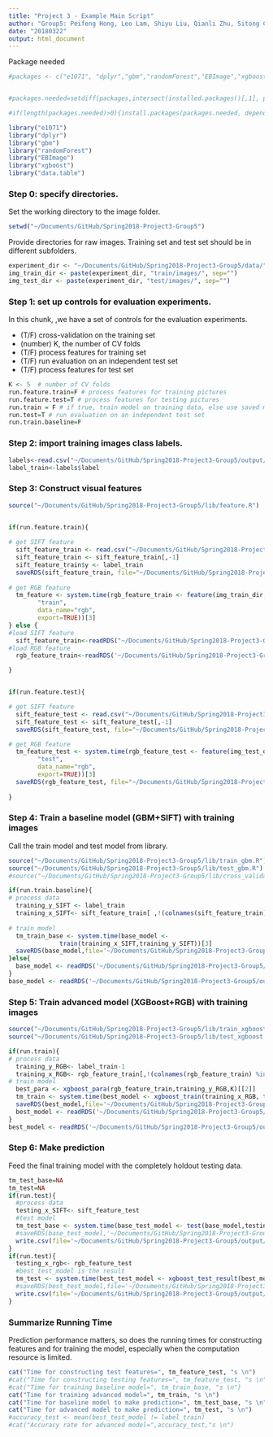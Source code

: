 ```yaml
---
title: "Project 3 - Example Main Script"
author: "Group5: Peifeng Hong, Leo Lam, Shiyu Liu, Qianli Zhu, Sitong Chen"
date: "20180322"
output: html_document
---
```

Package needed
```r
#packages <- c("e1071", "dplyr","gbm","randomForest","EBImage","xgboost","data.table")


#packages.needed=setdiff(packages,intersect(installed.packages()[,1], packages))

#if(length(packages.needed)>0){install.packages(packages.needed, dependencies = TRUE)}

library("e1071")
library("dplyr")
library("gbm")
library("randomForest")
library("EBImage")
library("xgboost")
library("data.table")
```


### Step 0: specify directories.

Set the working directory to the image folder.

```r
setwd("~/Documents/GitHub/Spring2018-Project3-Group5")
```
Provide directories for raw images. Training set and test set should be in different subfolders. 
```r
experiment_dir <- "~/Documents/GitHub/Spring2018-Project3-Group5/data/" # This will be modified for different data sets.
img_train_dir <- paste(experiment_dir, "train/images/", sep="")
img_test_dir <- paste(experiment_dir, "test/images/", sep="")
```

### Step 1: set up controls for evaluation experiments.

In this chunk, ,we have a set of controls for the evaluation experiments. 

+ (T/F) cross-validation on the training set
+ (number) K, the number of CV folds
+ (T/F) process features for training set
+ (T/F) run evaluation on an independent test set
+ (T/F) process features for test set

```r
K <- 5  # number of CV folds
run.feature.train=F # process features for training pictures
run.feature.test=T # process features for testing pictures
run.train = F # if true, train model on training data, else use saved model
run.test=T # run evaluation on an independent test set
run.train.baseline=F
```


### Step 2: import training images class labels.

```r
labels<-read.csv("~/Documents/GitHub/Spring2018-Project3-Group5/output/label_train.csv")
label_train<-labels$label
```



### Step 3: Construct visual features
```r
source("~/Documents/GitHub/Spring2018-Project3-Group5/lib/feature.R")

  
if(run.feature.train){

# get SIFT feature
  sift_feature_train <- read.csv("~/Documents/GitHub/Spring2018-Project3-Group5/output/SIFT_feature.csv",header = F)
  sift_feature_train <- sift_feature_train[,-1]
  sift_feature_train$y <- label_train
  saveRDS(sift_feature_train, file="~/Documents/GitHub/Spring2018-Project3-Group5/output/feature_SIFT_train.RData")
  
# get RGB feature
  tm_feature <- system.time(rgb_feature_train <- feature(img_train_dir, 
        "train", 
        data_name="rgb", 
        export=TRUE))[3]
} else {
#load SIFT feature
  sift_feature_train<-readRDS("~/Documents/GitHub/Spring2018-Project3-Group5/output/feature_SIFT_train.RData")
#load RGB feature
  rgb_feature_train<-readRDS('~/Documents/GitHub/Spring2018-Project3-Group5/output/feature_rgb_train.RData')

}


if(run.feature.test){

# get SIFT feature
  sift_feature_test <- read.csv("~/Documents/GitHub/Spring2018-Project3-Group5/output/SIFT_test.csv",header = F)
  sift_feature_test <- sift_feature_test[,-1]
  saveRDS(sift_feature_test, file="~/Documents/GitHub/Spring2018-Project3-Group5/output/feature_SIFT_test.RData")

# get RGB feature
  tm_feature_test <- system.time(rgb_feature_test <- feature(img_test_dir, 
        "test", 
        data_name="rgb", 
        export=TRUE))[3]
  saveRDS(rgb_feature_test, file="~/Documents/GitHub/Spring2018-Project3-Group5/output/feature_rgb_test.RData")
  
}
```

### Step 4: Train a baseline model (GBM+SIFT) with training images

Call the train model and test model from library. 
```r
source("~/Documents/GitHub/Spring2018-Project3-Group5/lib/train_gbm.R")
source("~/Documents/GitHub/Spring2018-Project3-Group5/lib/test_gbm.R")
#source("~/Documents/GitHub/Spring2018-Project3-Group5/lib/cross_validation.R")
```
```r
if(run.train.baseline){ 
# process data
  training_y_SIFT <- label_train
  training_x_SIFT<- sift_feature_train[ ,!(colnames(sift_feature_train) %in% c("y"))]
  
# train model
  tm_train_base <- system.time(base_model <-  
              train(training_x_SIFT,training_y_SIFT))[3]
  saveRDS(base_model,file='~/Documents/GitHub/Spring2018-Project3-Group5/output/base_model.RData')
}else{
  base_model <- readRDS('~/Documents/GitHub/Spring2018-Project3-Group5/output/base_model.RData')
}
base_model <- readRDS('~/Documents/GitHub/Spring2018-Project3-Group5/output/base_model.RData')
```


### Step 5: Train advanced model (XGBoost+RGB) with training images
```r
source("~/Documents/GitHub/Spring2018-Project3-Group5/lib/train_xgboost.r")
source("~/Documents/GitHub/Spring2018-Project3-Group5/lib/test_xgboost.r")
```
```r
if(run.train){
# process data
  training_y_RGB<- label_train-1
  training_x_RGB<- rgb_feature_train[,!(colnames(rgb_feature_train) %in% c("y"))]
# train model
  best_para <- xgboost_para(rgb_feature_train,training_y_RGB,K)[[2]]
  tm_train <- system.time(best_model <- xgboost_train(training_x_RGB, training_y_RGB, best_para))[3]
  saveRDS(best_model,file='~/Documents/GitHub/Spring2018-Project3-Group5/output/best_model.RData')
  best_model <- readRDS('~/Documents/GitHub/Spring2018-Project3-Group5/output/best_model.RData')
}
best_model <- readRDS('~/Documents/GitHub/Spring2018-Project3-Group5/output/best_model.RData')
```

### Step 6: Make prediction 
Feed the final training model with the completely holdout testing data. 
```r
tm_test_base=NA
tm_test=NA
if(run.test){
  #process data
  testing_x_SIFT<- sift_feature_test
  #test model
  tm_test_base <- system.time(base_test_model <- test(base_model,testing_x_SIFT))[3]
  #saveRDS(base_test_model,'~/Documents/GitHub/Spring2018-Project3-Group5/output/labelsbase.Rdata')
  write.csv(file='~/Documents/GitHub/Spring2018-Project3-Group5/output/best_test_model_baseline.csv', x=base_test_model)
}
if(run.test){
  testing_x_rgb<- rgb_feature_test
  #best_test_model is the result
  tm_test <- system.time(best_test_model <- xgboost_test_result(best_model, rgb_feature_test)+1)[3]
  #saveRDS(best_test_model,file='~/Documents/GitHub/Spring2018-Project3-Group5/output/best_test_model.RData')
  write.csv(file='~/Documents/GitHub/Spring2018-Project3-Group5/output/best_test_model_advanved.csv', x=best_test_model)
}
```

### Summarize Running Time
Prediction performance matters, so does the running times for constructing features and for training the model, especially when the computation resource is limited. 
```r
cat("Time for constructing test features=", tm_feature_test, "s \n")
#cat("Time for constructing testing features=", tm_feature_test, "s \n")
#cat("Time for training baseline model=", tm_train_base, "s \n")
cat("Time for training advanced model=", tm_train, "s \n")
cat("Time for baseline model to make prediction=", tm_test_base, "s \n")
cat("Time for advanced model to make prediction=", tm_test, "s \n")
#accuracy_test <- mean(best_test_model != label_train)
#cat("Accuracy rate for advanced model=",accuracy_test,"s \n")
```

